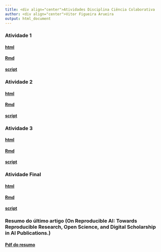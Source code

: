 ```yaml
---
title: <div align="center">Atividades Disciplina Ciência Colaborativa
author: <div align="center">Vitor Figueira Arueira
output: html_document
---
```


### Atividade 1

#### [html](https://vitorfigaru.github.io/Cienc-colab/Atividade-1.html) 

#### [Rmd](https://vitorfigaru.github.io/Cienc-colab/Atividade%201.Rmd)

#### [script](https://vitorfigaru.github.io/Cienc-colab/atv1.R)

### Atividade 2

#### [html](https://github.com/vitorfigaru/Cienc-colab/blob/main/Atividade-2.html) 

#### [Rmd](https://github.com/vitorfigaru/Cienc-colab/blob/main/Atividade%202.Rmd)

#### [script](https://github.com/vitorfigaru/Cienc-colab/blob/main/atv2.R)

### Atividade 3

#### [html](https://github.com/vitorfigaru/Cienc-colab/blob/main/Atividade-3.html) 

#### [Rmd](https://github.com/vitorfigaru/Cienc-colab/blob/main/Atividade%203.Rmd)

#### [script](https://github.com/vitorfigaru/Cienc-colab/blob/main/atv3.R)

### Atividade Final

#### [html](https://github.com/vitorfigaru/Cienc-colab/blob/main/Atividade-final.html) 

#### [Rmd](https://github.com/vitorfigaru/Cienc-colab/blob/main/Atividade%20final.Rmd)

#### [script](https://github.com/vitorfigaru/Cienc-colab/blob/main/atv.final.R)

### Resumo do último artigo (On Reproducible AI: Towards Reproducible Research, Open Science, and Digital Scholarship in AI Publications.)

#### [Pdf do resumo](https://github.com/vitorfigaru/Cienc-colab/blob/main/Resumo%20cienc%20colab.pdf)


